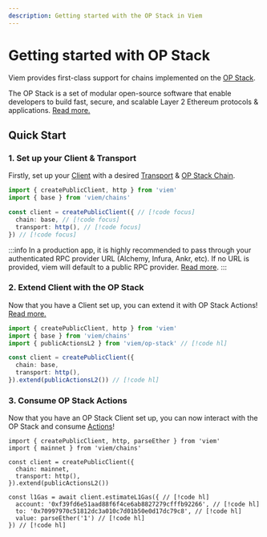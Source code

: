 ```yaml
---
description: Getting started with the OP Stack in Viem
---
```


# Getting started with OP Stack

Viem provides first-class support for chains implemented on the [OP Stack](https://docs.optimism.io/stack/getting-started).

The OP Stack is a set of modular open-source software that enable developers to build fast, secure, and scalable Layer 2 Ethereum protocols & applications. [Read more.](https://docs.optimism.io/stack/getting-started)

## Quick Start

### 1. Set up your Client & Transport

Firstly, set up your [Client](/docs/clients/intro) with a desired [Transport](/docs/clients/intro) & [OP Stack Chain](/op-stack/chains).

```ts
import { createPublicClient, http } from 'viem'
import { base } from 'viem/chains'

const client = createPublicClient({ // [!code focus]
  chain: base, // [!code focus]
  transport: http(), // [!code focus]
}) // [!code focus]
```

:::info
In a production app, it is highly recommended to pass through your authenticated RPC provider URL (Alchemy, Infura, Ankr, etc). If no URL is provided, viem will default to a public RPC provider. [Read more](/docs/clients/transports/http#usage).
:::

### 2. Extend Client with the OP Stack

Now that you have a Client set up, you can extend it with OP Stack Actions! [Read more.](/op-stack/client)

```ts
import { createPublicClient, http } from 'viem'
import { base } from 'viem/chains'
import { publicActionsL2 } from 'viem/op-stack' // [!code hl]

const client = createPublicClient({
  chain: base,
  transport: http(),
}).extend(publicActionsL2()) // [!code hl]
```

### 3. Consume OP Stack Actions

Now that you have an OP Stack Client set up, you can now interact with the OP Stack and consume [Actions](/op-stack/actions/estimateL1Gas)!

```tsx
import { createPublicClient, http, parseEther } from 'viem'
import { mainnet } from 'viem/chains'

const client = createPublicClient({
  chain: mainnet,
  transport: http(),
}).extend(publicActionsL2()) 

const l1Gas = await client.estimateL1Gas({ // [!code hl]
  account: '0xf39fd6e51aad88f6f4ce6ab8827279cfffb92266', // [!code hl]
  to: '0x70997970c51812dc3a010c7d01b50e0d17dc79c8', // [!code hl]
  value: parseEther('1') // [!code hl]
}) // [!code hl]
```